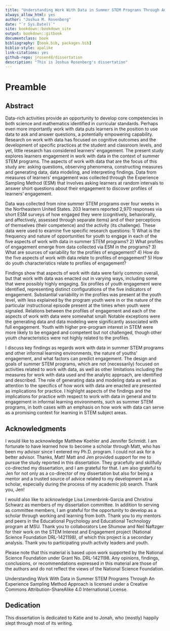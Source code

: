 ```yaml
--- 
title: "Understanding Work With Data in Summer STEM Programs Through An Experience Sampling Method Approach"
always_allow_html: yes
author: "Joshua M. Rosenberg"
date: "`r Sys.Date()`"
site: bookdown::bookdown_site
output: bookdown::gitbook
documentclass: book
bibliography: [book.bib, packages.bib]
biblio-style: apalike
link-citations: yes
github-repo: jrosen48/dissertation
description: "This is Joshua Rosenberg's dissertation"
---
```


# Preamble

## Abstract

Data-rich activities provide an opportunity to develop core competencies in both science and mathematics identified in curricular standards. Perhaps even more importantly work with data puts learners in the position to use data to ask and answer questions, a potentially empowering capability. Research on work with data has focused on cognitive outcomes and the development of specific practices at the student and classroom levels, and yet, little research has considered learners’ engagement. The present study explores learners engagement in work with data in the context of summer STEM programs. The aspects of work with data that are the focus of this study are: asking questions, observing phenomena, constructing measures and generating data, data modeling, and interpreting findings. Data from measures of learners' engagement was collected through the Experience Sampling Method (ESM) that involves asking learners at random intervals to answer short questions about their engagement to discover profiles of learners' engagement.

Data was collected from nine summer STEM programs over four weeks in the Northeastern United States. 203 learners reported 2,970 responses via short ESM surveys of how engaged they were (cognitively, behaviorally, and affectively, assessed through separate items) and of their perceptions of themselves (their competence) and the activity (its challenge).  These data were used to examine five specific research questions: 1) What is the frequency and nature of opportunities for youth to engage in each of the five aspects of work with data in summer STEM programs? 2) What profiles of engagement emerge from data collected via ESM in the programs? 3) What are sources of variability for the profiles of engagement? 4) How do the five aspects of work with data relate to profiles of engagement? 5) How do youth characteristics relate to profiles of engagement?

Findings show that aspects of work with data were fairly common overall, but that work with data was enacted out in varying ways, including some that were possibly highly engaging. Six profiles of youth engagement were identified, representing distinct configurations of the five indicators of engagement. Substantial variability in the profiles was present at the youth level, with less explained by the program youth were in or the nature of the particular instructional episode present at the times when youth were signaled. Relations between the profiles of engagement and each of the aspects of work with data were somewhat small: Notable exceptions were the generating data and data modeling were significantly associated with full engagement. Youth with higher pre-program interest in STEM were more likely to be engaged and competent but not challenged, though other youth characteristics were not highly related to the profiles.

I discuss key findings as regards work with data in summer STEM programs and other informal learning environments, the nature of youths' engagement, and what factors can predict engagement. The design and goals of summer STEM programs, which are not (necessarily) focused on activities related to work with data, as well as other limitations including the measures for work with data used and the analytic approach, are identified and described. The role of generating data and modeling data as well as attention to the specifics of how work with data are enacted are presented as implications for practice. I highlight aspects of the findings and the implications for practice with respect to work with data in general and to engagement in informal learning environments, such as summer STEM programs, in both cases with an emphasis on how work with data can serve as a promising context for learning in STEM subject areas.

## Acknowledgments

I would like to acknowledge Matthew Koehler and Jennifer Schmidt. I am fortunate to have learned how to become a scholar through Matt, who has been my advisor since I entered my Ph.D. program. I could not ask for a better advisor. Thanks, Matt! Matt and Jen provided support for me to pursue the study reported in this dissertation. They gracefully and skillfully co-directed my dissertation, and I am grateful for that. I am also grateful to Jen for  not only as a co-director of my dissertation but also for being a mentor and a trusted source of advice related to my development as a scholar, especially during the process of my academic job search. Thank you, Jen!

I would also like to acknowledge Lisa Linnenbrink-Garcia and Christina Schwarz as members of my dissertation committee. In addition to serving as committee members, I am grateful for the opportunity to develop as a scholar through working and learning from both. Thank you to my mentors and peers in the Educational Psychology and Educational Technology program at MSU. Thank you to collaborators Lee Shumow and Neil Naftzger for their work on the STEM Interest and Engagement project (National Science Foundation DRL-1421198), of which this project is a secondary analysis. Thank you to participating youth activity leaders and youth.

Please note that this material is based upon work supported by the National Science Foundation under Grant No. DRL-1421198. Any opinions, findings, conclusions, or recommendations expressed in this material are those of the authors and do not reflect the views of the National Science Foundation.

Understanding Work With Data in Summer STEM Programs Through An Experience Sampling Method Approach is licensed under a Creative Commons Attribution-ShareAlike 4.0 International License.

## Dedication

This dissertation is dedicated to Katie and to Jonah, who (mostly) happily slept through most of its writing.
